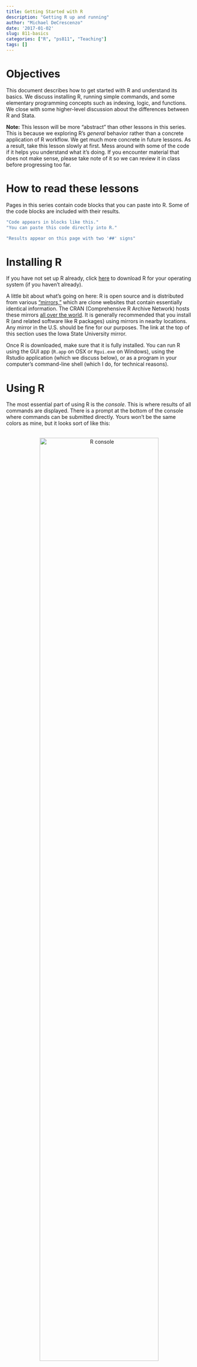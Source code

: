 ```yaml
---
title: Getting Started with R
description: "Getting R up and running"
author: "Michael DeCrescenzo"
date: '2017-01-02'
slug: 811-basics
categories: ["R", "ps811", "Teaching"]
tags: []
---
```


# Objectives

This document describes how to get started with R and understand its basics. We discuss installing R, running simple commands, and some elementary programming concepts such as indexing, logic, and functions. We close with some higher-level discussion about the differences between R and Stata. 

**Note:** This lesson will be more "abstract" than other lessons in this series. This is because we exploring R's *general* behavior rather than a concrete application of R workflow. We get much more concrete in future lessons. As a result, take this lesson slowly at first. Mess around with some of the code if it helps you understand what it's doing. If you encounter material that does not make sense, please take note of it so we can review it in class before progressing too far.


# How to read these lessons

Pages in this series contain code blocks that you can paste into R. Some of the code blocks are included with their results.

```r
"Code appears in blocks like this."
"You can paste this code directly into R."
```

```r
"Results appear on this page with two '##' signs"
```



# Installing R

If you have not set up R already, click [here](https://mirror.las.iastate.edu/CRAN/) to download R for your operating system (if you haven't already). 

A little bit about what's going on here: R is open source and is distributed from various ["mirrors,"](https://en.wikipedia.org/wiki/Mirror_website) which are clone websites that contain essentially identical information. The CRAN (Comprehensive R Archive Network) hosts these mirrors [all over the world](https://cran.r-project.org/mirrors.html). It is generally recommended that you install R (and related software like R packages) using mirrors in nearby locations. Any mirror in the U.S. should be fine for our purposes. The link at the top of this section uses the Iowa State University mirror.

Once R is downloaded, make sure that it is fully installed. You can run R using the GUI app (`R.app` on OSX or `Rgui.exe` on Windows), using the Rstudio application (which we discuss below), or as a program in your computer's command-line shell (which I do, for technical reasons).



# Using R

The most essential part of using R is the *console*. This is where results of all commands are displayed. There is a prompt at the bottom of the console where commands can be submitted directly. Yours won't be the same colors as mine, but it looks sort of like this:

<center>
  <br>
  <img src="img/r-console.png"  alt="R console" style="width: 80%">
</center>
<br>

Although you can type commands directly into the console, most commands should be written in a *script file*. Script files serve the same purpose as they do in Stata; they provide a record of all commands you want to run in your analysis. This lets you replicate your analysis the next day, the next week, the next year, or whenever (presuming your code does not become obsolete for some reason).



# Open a script file

Use whatever program you desire to open a script file. The basic R GUI application has a script editor that can be accessed using the `File` menu or a keyboard shortcut. Many R users prefer to manage R projects using [Rstudio](https://www.rstudio.com/products/rstudio/), an [IDE](https://en.wikipedia.org/wiki/Integrated_development_environment) that provides several tools for interacting with R. Windows users may find Notepad++ or TextMate to be useful text editors. Advanced programmers may use Emacs or Vim with some package (such as ESS for Emacs) to speak to an R console. I would recommend any external editor that can send commands to the R console and, as you become more comfortable with R, that contains some keyboard shortcuts for writing code quickly. Rstudio comes standard with many such shortcuts.

Personally, I R scripts using the [Sublime Text](https://www.sublimetext.com/) editor with the [R-Box package](https://packagecontrol.io/packages/R-Box) installed. Sublime has a nice system for installing supplemental packages and editing custom keyboard shortcuts for any language you frequently use. If you use Sublime already, feel free to [pilfer from my custom settings](https://github.com/mikedecr/sublime-user-folder).

Script files should begin with some description of the script. You can include comments (text that will not be executed as R commands) after the `#` symbol. For example, your script file for this lesson might contain some comments at the top like...

```r
# ------------------------------------------------------------
#  PS 811: statistical computing for political science
#  Lesson 1: Basics of R
# ------------------------------------------------------------
```

Comments are great for describing what code is doing, planning an analysis, writing notes to yourself, and so on. Comments are great for *pseudocode*, which are notes to yourself that "translate" what code is doing into English. We will see some examples of this as the course progresses.

At the top of my script files, I typically include some code that sets up my project:

- create subdirectories for storing output (we'll cover this later)
- load relevant packages
- set other project-wide options (graphics themes, graphics colors, any other things I want to store)

Although a script file can be imperfect while a project is being developed, a well-written script file for a finished project should be organized, easy to read, and run from top to bottom without any errors. This is important for ensuring that you can retrace the steps of your analysis.

We should save this file. Navigate to your `ps811` folder on your computer (which you should have...), create a subfolder for R, and then within the R folder, create another "lessons" folder. Save this document in `ps811/R/lessons/`. (This syntax represents folder pathways in your computer's file system. We'll be seeing more of this later.)




# Executing commands

Just like Stata, the R interface is a REPL---that is, Read-Evaluate-Print Loop. That means R processes commands one at a time without the need to pre-compile any code.

Just to demonstrate some basic R behavior, let's run a few commands.

First, R works as a calculator. It can handle mathematical expressions. Paste or type the following lines of code DIRECTLY into the console.

```r
1 + 1
2 + 2
100 * 2
500 / 4
```

You will notice that the results of each calculation will print beside a little `[1]`. Ignore this for now; we will explain it later.

Now take the above block of code and paste the commands into your script file. Try to run the commands from the script file using a keyboard shortcut. Most computers and interfaces use `super + enter`, where `super` refers to `Ctrl` on PCs or `Cmd` on Macs. Windows machines may use a different shortcut, such as `Ctrl + R`. Take this opportunity to look up the appropriate keyboard shortcut on your own, *before coming to lecture!* :-)




# Variables

We don't usually manipulate mathematical expressions this atomically in R. Instead we treat data as variables. Just as how in math the expression $x + 4$ can take different values depending on the value of $x$, we can do similar things with R. 

First, we'll "assign" a value to a variable using the assignment operator `<-`. The `<-` is a combination of a less-than sign `<` and a hyphen `-`.

For example,

```r
x <- 5
```

Now the variable `x` has the value of `5`, which is to say, `x` and `5` now mean the same thing! 

We can display the contents of any object by simply typing the object name. Print out `x`...

```r
x
```

...and we get back a `5`. That is to say, R "evaluated" the object called `x` and the result is simply equal to 5.

Do some math with `x`...

```r
x + 4
```

You can read the `<-` operator as "gets." A left-hand side object "gets" the results of whatever operation is on the right-hand side. So in the above example, `x` "gets" the value of 5. For simple expressions, `<-` can mean "equals," but as we begin working with more complex objects (such as the results of a statistical model), saying "equals" in your head becomes a little more difficult to justify.


# More variables: vectors

We can assign a series of values to a variable. One way to do this in R is the `c()` function. The `c()` function will bind several elements into one variable, as long as the elements can be coerced to be the same data type (numeric, factor, string, etc). 

```r
y <- c(2, 4, 6)
y
```

If you wrap an assignment inside of parentheses, the result will print at the same time that values are assigned.

```r
(y <- c(2, 4, 6))
```

We can use multi-element variables to do math on the entire vector at once. Just as we could do real math with a vector...

$\begin{align} 2 \cdot \begin{bmatrix} 2 \\ 4 \\ 6 \end{bmatrix} = \begin{bmatrix} 4 \\ 8 \\ 12 \end{bmatrix} \end{align}$

we can also do similar things in R.

```r
2 * y
y * y
```




# Everything is an Object

In R, everything is an object. I can store an arbitrary value as a variable, which is an object. A text string can be an object. An entire dataset. A variable within a dataset can be thought of as an object within another object. It's all objects. This makes R very flexible, although some object manipulations are obviously out of bounds (can't add `4 + "fish"`, for example).





# Indexing

It is possible to access the elements of a variable using *indexing* notation. R uses square brackets to select a given element in a variable. Using the variable `y` from above, what are the first, second, and third elements?

```r
y
y[1]
y[2]
y[3]
```

Indexing notation is why the console prints a little `[1]` next to all results. It is indicating that the adjacent element is the first element of the results. This becomes clearer if we were to print a long vector with many more elements---for example, 100 repetitions of the same data.

```r
rep("hello", 100)
```

We could have two (or higher) dimensional objects. Let's make some simple two-dimensional objects:

```r
tall_m <- rbind(c(1, 2), 
                c(3, 4), 
                c(5, 6))
tall_m
```

(Notice how `rbind()` binds vectors together as rows.)

```r
wide_m <- cbind(c(1, 2), 
                c(3, 4), 
                c(5, 6))
wide_m
```

(And `cbind()` binds vectors as columns.)

We can still use indexing notation to access the data within these objects. We use the notation `object[a, b]`, where `a` indicates the row number and `b` indicates the column number.

```r
tall_m[2, 2]
wide_m[1, 3]
```

If we specify a row but don't specify a column, R returns every column from the specified row. Here we specify the row `1` but don't specify a column. 

```r
wide_m[1, ]
```

And if we don't specify a row, R grabs every row. Here we leave the row unspecified but grab the second column.

```r
tall_m[ , 2]
```

Even though `tall_m[ , 2]` is the second *column* of `tall_m`, the results don't print as a vertical column. Why? Because once R evaluates `tall_m[ , 2]`, the results are just another object. It's nothing more than a vector floating there. R no longer remembers that it comes from `tall_m`. You could use that vector for more stuff; indeed, as far as R is concerned, `tall_m[ , 2]` is exactly equivalent to a vector `c(2, 4, 6)`.

*This is the kind of flexibility that is valuable in R.* You can ask R to evaluate some complex thing, and its results become available to you as just another vector that you can manipulate further. This allows you to sew together a complicated series of commands and, as long as you don't trip some kind of error, it just works. 

## A note about indexing

Although some languages are "zero-indexed" (meaning the first element of a variable is index position 0), R is "one-indexed." This makes more sense for statistical purposes, but it may be different from other languages you have seen (for example C). Calling the 0'th element of a variable does not throw an error, however. Go figure.

```r
y[0]
```

**Another important note:** Although it is important that you understand the intuition of indexing for thinking about how R works, this kind of *explicit* indexing is not something you will do much when we move to the `tidyverse`. Indexing remains important for several reasons though. First, it has useful mathematical parallels, where $y_{i}$ is analogous to `y[i]`. This sometimes comes in handy for dealing with the results from statistical models. Additionally, you will encounter it when searching through message boards for R help, especially when you see someone do some kind of *logical selection*. `tidyverse` functions implicitly use indexing by logical selection all the time. What does "logical selection" mean, exactly? Well...


# Logic

Logic as a concept in programming is less daunting than it sounds. At it's core, what we're doing is dealing with is statements that evaluate to either `TRUE` or `FALSE`j. An example to illustrate what I mean: we'll make a vector.

```r
(g <- 1:10)
```

We can ask R about things that are true and false about the values in the vector. For example, are the values greater than 5?

```r
g > 5
```

The statement `g > 5` is a "logical," meaning that its underlying meaning is fundamentally `TRUE` or `FALSE`. R asks if `g` is greater than 5, and since `g` is a vector, and R returns a vector of logicals, each element corresponding to the original elements in `g`. 

We can do this kind of thing with several operators. Let's see them in practice.

```r
# g "is equal to" 5
g == 5

# g "is greater than" 5
g > 5

# g "is less than" 5
g < 5

# g "is greater than or equal to" 5
g >= 5

# g "is less than or equal to" 5
g <= 5
```

Relating this back to index notation, you will probably see R users online using indexing and logical evaluation to select observations from a dataset. For example, let's say I want to multiply `g` by 10.

```r
g * 10
```

And now let's say that I only want to do this for values of `g` less than 4. First I can limit my selection of `g` to the values I want...

```r
g[g < 4]
```

...which is to say, "give me the elements of `g` where `g` is less than 4" (or more literally, "give me the elements of `g` where the statement `g < 4` evaluates to `TRUE`").

Once we have these elements, we do the operation.

```r
g[g < 4] * 10
```

This seems a little abstract right now, but here's how you may see others do this online. Let's say that I have a dataset of World Health Organization data, and I want to look only at the European data. You might see someone online limit the data like so.

```r
who[region == "Europe", ]
```

This block of code would read as, "give me the `who` object, but only the rows where `region` is `"Europe"`." (Or, again more literally, give me the `who` object, but only the rows where the statement `region == "Europe"` evaluates to `TRUE`). The `tidyverse` uses other tools to do this selection. Cases are still kept using logical syntax (which is very useful), but you don't have to think so hard about index positions evaluating to `TRUE`. It ends up being much more intuitive.


# Data types

We have hinted so far that there are a few different types of data in R. 

- Logical: `TRUE`s and `FALSE`s.
- Numeric: including integers and doubles
- Strings: text strings that are contained in `"quotes"`. R calls these "character" type variables.
- Factors: ordered categories with text labels

Factors require some explanation, because they are somewhat like numbers, but also somewhat like text strings, just like in Stata. They are like text strings because they have text labels and you can't do math with them. But they are like numbers because you can put them in order. Put another way, factors are *ordered categories* that have textual metadata. You can interact with them as text strings, but they are stored in the computer as numbers to conserve memory. As a result, factors are really only good for variables with finite categories, such as a 1-to-5 Likert scale.

It is possible to coerce data from type to another, which follows some intuitive rules that we can cover in future lessons.

Note: data types are different from *object classes*. There are many classes of objects that can have different attributes. We'll see these more in future lessons (but examples include matrices, data frames, tables, lists, tibbles, lm objects, and so on).


# Missing data

Vectors might contain missing data. The missing data code in R is `NA`, without quotes. 

Missing data take the same data type as the vector in which they are located. For example:

```r
h <- c(1, 2, NA, 4)
# what data type is h?
str(h)
```

By placing `NA` inside a numeric vector, what we've told R is that we know that the missing data is numeric, we just don't know what the number is. If some function requires that we know every value, it will probably fail. Try the following.

```r
mean(h)
```

Notice that this doesn't cause an *error*. Instead, the result is a missing value. What this means is, we know that there *should* be a numeric mean (which is why there is no error), we just don't know what the mean is because we don't know what all of `h` is. When we want to calculate this value irrespective of the missing values, we often need to tell R to skip over missing values.

```r
mean(h, na.rm = TRUE)
```

Many functions have `na.rm` ("remove `NA`") arguments that can be flipped on, such as `sum()`, `sd()`, and so on. 



# Functions

Although you can perform simple operations on data in R (adding, multiplying, and so on), these get tedious for complex tasks. Sequences of operations can be simplified as functions. We have already seen some examples of functions, such as `c()` for making vectors. 

There are three things you need to use a function.

1. The function name itself. Self-explanatory
2. Parentheses. This tells R that the object name is meant to be a function.
3. Arguments inside the parentheses. Technically these can be optional, depending on the function and its default behaviors. Arguments can be data that you pass to the function (as inputs), settings that you modify, and so on.

Here are some common, helpful functions. 

```r
# 10 thousand random samples from a normal distribution
x <- rnorm(n = 10000, mean = 0, sd = 1)

# sum
sum(x) 
# number of elements in an object
length(x) 
# mean
mean(x) 
# variance
var(x) 
# standard deviation
sd(x) 
```

It is fairly easy to write your own functions in R. We will come back to that in a later lesson.

# Help files

Get help on any function using `?function_name` or `help(function_name)`.


# External Packages (for non-base functions)

Base R only contains a small number of functions. Most analyses require more complicated tools that are not standard with R. For these tasks, there are hundreds of packages available for download. 

Official R packages are hosted on CRAN and can be installed with code. For example, the following code will install the `tidyverse` package. Because the package depends on other packages, all required packages will be downloaded if not already on your system. As a result, this command would take a while to execute (but you should execute it...we will use this package in class).

```r
install.packages("tidyverse")
```





# R vs Stata

**keep?**

As we continue these lessons, you will see more about how these languages are similar and different. There are definitely *some* similarities. The REPL interface (commands are evaluated instantly and results displayed in a console) is a big one. This means you don't have to compile an entire file of code before you can run it. Yay! 

The differences between R and Stata have benefits and drawbacks. Here is some rapid-fire accounting of some differences. 

R is free and open source. 

- Pro: When you lose your university access license to Stata (which you will, eventually), you can still use R.
- Con: Some of the stuff in R may lower quality than the stuff in Stata. Granted, most of the stuff in R you use works just as well as Stata, but there is really nothing stopping some jerk from writing some sloppy code and putting it out there. Wisdom of the crowds generally holds though: if an R tool is popular, you can count on it to be reliable. There are *lots* of smart people using and constantly improving R!

R is a fully formed programming language.

- Pro: R makes it very easy to directly access data as vectors, matrices, and dataframes with a coherent and vertically integrated programming syntax.
- Pro: R operates with *functions* rather than mere *commands*. In R, if I had the functions `f()`, `g()`, and `h()`, I could write `f(g(h(x)))` in one line of code and it just works.
- Con: This makes R a little tougher to learn at first for those with less computing experience.


R is object-oriented.

- Pro: this lets R be very flexible.
- Pro: You can load and manipulate multiple datasets at once without being confined to one data table. 
- Con: This makes accessing variables within datasets more difficult, because you have to specify *which* dataset to look inside of. We will cover this in the future. Luckily, the `tidyverse` provides tools for making this easier.
- Con: This also makes R slower than Stata, generally speaking. This is because R has to check to make sure that the commands you want to run make sense (checking data types, sizes of objects, and so on). You generally won't notice this unless you work with larger datasets. When your dataset is truly massive, there are ways to use R as a front-end to interact with other programming languages, such as `RSQL` to talk to SQL from R.


R's interface is less graphical than Stata. It's all about the code.

- Pro: This makes replication easier (or, harder to mess up) in R, because there is less dependence on pointing-and-clicking to create analysis and graphics. 
- Con: For newcomers who are used to seeing their data in front of them as a spreadsheet, this makes R more psychologically difficult to pick up than Stata.
- Con: R syntax is more "programmy" and less English-seeming. The drawback of this is that it is complicated *at first*. The benefit of this is that it is simpler in the long run, because the rules of the syntax impose long-run structure and coherence in the R language.



# Moving on

If you have made it this far, take a break! 

I want to remind you that future lessons will be far less abstract than this one. Many concepts in this lesson are *important* in the sense that you will see them again during your R career, but they are not all *essential* for surviving this course. Future lessons will be far more concrete and dataset-driven.

Continue with the next lesson: [Data Manipulation](811/811-data)








